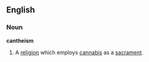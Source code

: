==English==
===Noun===
{{wikipedia}}
'''cantheism'''
#A [[religion]] which employs [[cannabis]] as a [[sacrament]].